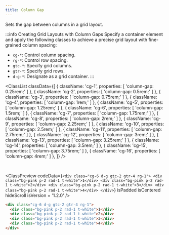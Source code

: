 ```yaml
---
title: Column Gap
---
```



Sets the gap between columns in a grid layout.

:::info Creating Grid Layouts with Column Gaps
Specify a container element and apply the following classes to achieve a precise grid layout with fine-grained column spacing:

- `cg-*`: Control column spacing.
- `rg-*`: Control row spacing.
- `gtc-*`: Specify grid columns.
- `gtr-*`: Specify grid rows.
- `d-g-*`: Designate as a grid container.
:::

<ClassList
  classData={[
    {
      className: 'cg-1',
      properties: [
        'column-gap: 0.25rem;'
      ]
    },
    {
      className: 'cg-2',
      properties: [
        'column-gap: 0.5rem;'
      ]
    },
    {
      className: 'cg-3',
      properties: [
        'column-gap: 0.75rem;'
      ]
    },
    {
      className: 'cg-4',
      properties: [
        'column-gap: 1rem;'
      ]
    },
    {
      className: 'cg-5',
      properties: [
        'column-gap: 1.25rem;'
      ]
    },
    {
      className: 'cg-6',
      properties: [
        'column-gap: 1.5rem;'
      ]
    },
    {
      className: 'cg-7',
      properties: [
        'column-gap: 1.75rem;'
      ]
    },
    {
      className: 'cg-8',
      properties: [
        'column-gap: 2rem;'
      ]
    },
    {
      className: 'cg-9',
      properties: [
        'column-gap: 2.25rem;'
      ]
    },
    {
      className: 'cg-10',
      properties: [
        'column-gap: 2.5rem;'
      ]
    },
    {
      className: 'cg-11',
      properties: [
        'column-gap: 2.75rem;'
      ]
    },
    {
      className: 'cg-12',
      properties: [
        'column-gap: 3rem;'
      ]
    },
    {
      className: 'cg-13',
      properties: [
        'column-gap: 3.25rem;'
      ]
    },
    {
      className: 'cg-14',
      properties: [
        'column-gap: 3.5rem;'
      ]
    },
    {
      className: 'cg-15',
      properties: [
        'column-gap: 3.75rem;'
      ]
    },
    {
      className: 'cg-16',
      properties: [
        'column-gap: 4rem;'
      ]
    },
  ]}
/>

<br />

<ClassPreview
  codeData={`
    <div class="cg-6 d-g gtc-2 gtr-4 rg-1">
      <div class="bg-pink p-2 rad-1 t-white">1</div>
      <div class="bg-pink p-2 rad-1 t-white">2</div>
      <div class="bg-pink p-2 rad-1 t-white">3</div>
      <div class="bg-pink p-2 rad-1 t-white">4</div>
    </div>
  `}
  isPadded
  isCentered
  hideScroll
  isVersion = '1.2.0'
/>

```html
<div class="cg-6 d-g gtc-2 gtr-4 rg-1">
  <div class="bg-pink p-2 rad-1 t-white">1</div>
  <div class="bg-pink p-2 rad-1 t-white">2</div>
  <div class="bg-pink p-2 rad-1 t-white">3</div>
  <div class="bg-pink p-2 rad-1 t-white">4</div>
</div>
```